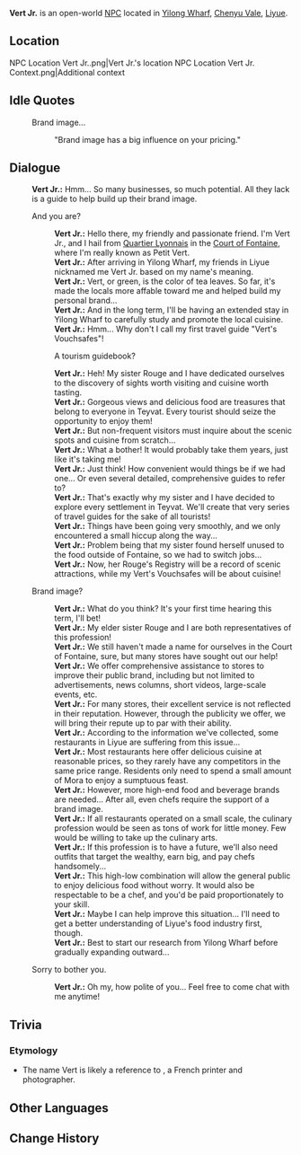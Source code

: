 {{Meta
<!-- Remove this template after adding the missing info -->
|missing_NPC_profile  = yes
}}
{{Character Infobox
|type             = Open-World NPC
|image            = NPC Vert Jr.png
|realname         = <!-- Optional, if different from in-game name -->
|deceased         = <!-- Past (for deceased prior to events of the game) or free response -->
|region           = Fontaine
|location         = Liyue
|affiliation      = 
|title            = Brand Image Consultant
|ancestry         = <!-- Clan/family -->
|father           = 
|mother           = 
|spouse           = 
|sibling          = 
|child            = 
|relative         = 
|voiceEN          = 
|voiceCN          = 
|voiceJP          = 
|voiceKR          = 
|dialoguereward   = 
}}
'''Vert Jr.''' is an open-world [[NPC]] located in [[Yilong Wharf]], [[Chenyu Vale]], [[Liyue]].

==Location==
<gallery>
NPC Location Vert Jr..png|Vert Jr.'s location
NPC Location Vert Jr. Context.png|Additional context
</gallery>
<!--
==Profile==
Detailed story/lore information goes here.
''(To be added.)''

===Appearance===
Keep appearance section short and concise. Limit to 2 paragraphs with 3-4 sentences each.
''(To be added.)''

==Quests and Events==
{{Quests and Events}}
-->
==Idle Quotes==
{{Dialogue Start}}
: {{DIcon|Idle}} Brand image...
:: {{A|VO Vert Jr. 01.ogg}} "Brand image has a big influence on your pricing."
{{Dialogue End}}

==Dialogue==
{{Dialogue Start}}
:'''Vert Jr.:''' Hmm... So many businesses, so much potential. All they lack is a guide to help build up their brand image.
:{{DIcon}} And you are?
::'''Vert Jr.:''' Hello there, my friendly and passionate friend. I'm Vert Jr., and I hail from [[Quartier Lyonnais]] in the [[Court of Fontaine]], where I'm really known as Petit Vert.
::'''Vert Jr.:''' After arriving in Yilong Wharf, my friends in Liyue nicknamed me Vert Jr. based on my name's meaning.
::'''Vert Jr.:''' Vert, or green, is the color of tea leaves. So far, it's made the locals more affable toward me and helped build my personal brand...
::'''Vert Jr.:''' And in the long term, I'll be having an extended stay in Yilong Wharf to carefully study and promote the local cuisine.
::'''Vert Jr.:''' Hmm... Why don't I call my first travel guide "Vert's Vouchsafes"!
::{{DIcon}} A tourism guidebook?
::'''Vert Jr.:''' Heh! My sister Rouge and I have dedicated ourselves to the discovery of sights worth visiting and cuisine worth tasting.
::'''Vert Jr.:''' Gorgeous views and delicious food are treasures that belong to everyone in Teyvat. Every tourist should seize the opportunity to enjoy them!
::'''Vert Jr.:''' But non-frequent visitors must inquire about the scenic spots and cuisine from scratch...
::'''Vert Jr.:''' What a bother! It would probably take them years, just like it's taking me!
::'''Vert Jr.:''' Just think! How convenient would things be if we had one... Or even several detailed, comprehensive guides to refer to?
::'''Vert Jr.:''' That's exactly why my sister and I have decided to explore every settlement in Teyvat. We'll create that very series of travel guides for the sake of all tourists!
::'''Vert Jr.:''' Things have been going very smoothly, and we only encountered a small hiccup along the way...
::'''Vert Jr.:''' Problem being that my sister found herself unused to the food outside of Fontaine, so we had to switch jobs...
::'''Vert Jr.:''' Now, her Rouge's Registry will be a record of scenic attractions, while my Vert's Vouchsafes will be about cuisine!
:{{DIcon}} Brand image?
::'''Vert Jr.:''' What do you think? It's your first time hearing this term, I'll bet!
::'''Vert Jr.:''' My elder sister Rouge and I are both representatives of this profession!
::'''Vert Jr.:''' We still haven't made a name for ourselves in the Court of Fontaine, sure, but many stores have sought out our help!
::'''Vert Jr.:''' We offer comprehensive assistance to stores to improve their public brand, including but not limited to advertisements, news columns, short videos, large-scale events, etc.
::'''Vert Jr.:''' For many stores, their excellent service is not reflected in their reputation. However, through the publicity we offer, we will bring their repute up to par with their ability.
::'''Vert Jr.:''' According to the information we've collected, some restaurants in Liyue are suffering from this issue...
::'''Vert Jr.:''' Most restaurants here offer delicious cuisine at reasonable prices, so they rarely have any competitors in the same price range. Residents only need to spend a small amount of Mora to enjoy a sumptuous feast.
::'''Vert Jr.:''' However, more high-end food and beverage brands are needed... After all, even chefs require the support of a brand image.
::'''Vert Jr.:''' If all restaurants operated on a small scale, the culinary profession would be seen as tons of work for little money. Few would be willing to take up the culinary arts.
::'''Vert Jr.:''' If this profession is to have a future, we'll also need outfits that target the wealthy, earn big, and pay chefs handsomely...
::'''Vert Jr.:''' This high-low combination will allow the general public to enjoy delicious food without worry. It would also be respectable to be a chef, and you'd be paid proportionately to your skill.
::'''Vert Jr.:''' Maybe I can help improve this situation... I'll need to get a better understanding of Liyue's food industry first, though.
::'''Vert Jr.:''' Best to start our research from Yilong Wharf before gradually expanding outward...
:{{DIcon}} Sorry to bother you.
::'''Vert Jr.:''' Oh my, how polite of you... Feel free to come chat with me anytime!
{{Dialogue End}}
<!--
==Event Dialogue==
===Event Name===
{{Dialogue Start}}
:'''Vert Jr.:'''
{{Dialogue End}}
-->
==Trivia==
===Etymology===
* The name Vert is likely a reference to {{w|fr:Louis Vert|Louis Vert}}, a French printer and photographer.

==Other Languages==
{{Other Languages|default_hidden=1
|en      = Vert Jr.
|zhs     = 阿绿
|zhs_rm  = Ā Lǜ
|zht     = 阿綠
|zht_rm  = Ā Lǜ
|ja      = 緑
|ja_rm   = Midori
|ko      = {{tt|녹|綠}}아
|es      = Vert Júnior
|fr      = Vert Jr.
|ru      = Верт Младшая
|th      = Vert Jr.
|vi      = A Lục
|de      = Vert Jr.
|id      = Vert Jr.
|pt      = Vert Jr.
|tr      = Küçük Vert
|it      = Piccola Verte
}}

==Change History==
{{Change History|4.4}}
<!--
==References==
{{Reflist}}
-->